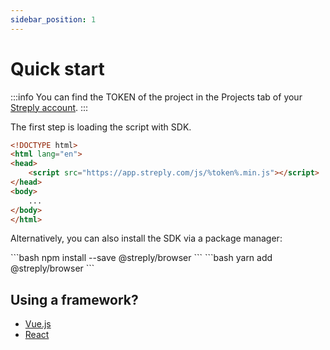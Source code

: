 ```yaml
---
sidebar_position: 1
---
```



# Quick start

:::info
You can find the TOKEN of the project in the Projects tab of your [Streply account](https://app.streply.com/projects).
:::

The first step is loading the script with SDK.

```html title="HTML"
<!DOCTYPE html>
<html lang="en">
<head>
    <script src="https://app.streply.com/js/%token%.min.js"></script>
</head>
<body>
    ...
</body>
</html>
```

Alternatively, you can also install the SDK via a package manager:

<Tabs groupId="code" queryString>
  <TabItem value="npm" label="NPM">
    ```bash
    npm install --save @streply/browser
    ```
  </TabItem>
  <TabItem value="yarn" label="YARN">
    ```bash
    yarn add @streply/browser
    ```
  </TabItem>
</Tabs>

## Using a framework?
- [Vue.js](javascript/frameworks/vue)
- [React](javascript/frameworks/react)